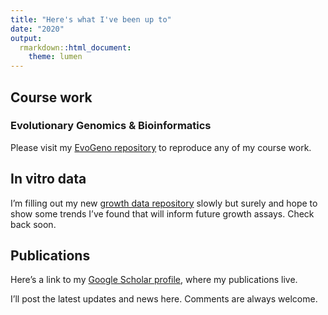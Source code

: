 ```yaml
---
title: "Here's what I've been up to"
date: "2020"
output:
  rmarkdown::html_document:
    theme: lumen
---
```


## Course work

### Evolutionary Genomics & Bioinformatics

Please visit my [EvoGeno repository](https://github.com/margarethilliard/genomics-course) to reproduce any of my course work. 

## In vitro data 

I'm filling out my new [growth data repository](https://github.com/margarethilliard/growth-data) slowly but surely and hope to show some trends I've found that will inform future growth assays. Check back soon.

## Publications 

Here's a link to my [Google Scholar profile](https://scholar.google.com/citations?hl=en&user=mJww3lgAAAAJ), where my publications live. 

I'll post the latest updates and news here. Comments are always welcome.
